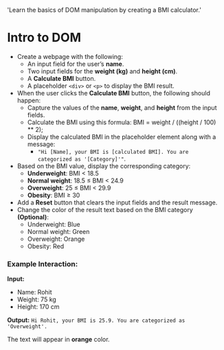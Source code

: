 
  'Learn the basics of DOM manipulation by creating a BMI calculator.'

<HeroPattern />

# Intro to DOM

- Create a webpage with the following:
  - An input field for the user’s **name**.
  - Two input fields for the **weight (kg)** and **height (cm)**.
  - A **Calculate BMI** button.
  - A placeholder `<div>` or `<p>` to display the BMI result.
- When the user clicks the **Calculate BMI** button, the following should happen:
  - Capture the values of the **name**, **weight**, and **height** from the input fields.
  - Calculate the BMI using this formula:
    BMI = weight / ((height / 100) \*\* 2);
  - Display the calculated BMI in the placeholder element along with a message:
    - `"Hi [Name], your BMI is [calculated BMI]. You are categorized as '[Category]'"`.
- Based on the BMI value, display the corresponding category:
  - **Underweight**: BMI < 18.5
  - **Normal weight**: 18.5 ≤ BMI < 24.9
  - **Overweight**: 25 ≤ BMI < 29.9
  - **Obesity**: BMI ≥ 30
- Add a **Reset** button that clears the input fields and the result message.
- Change the color of the result text based on the BMI category **(Optional)**:
  - Underweight: Blue
  - Normal weight: Green
  - Overweight: Orange
  - Obesity: Red

### Example Interaction:

**Input:**

- Name: Rohit
- Weight: 75 kg
- Height: 170 cm

**Output:** `Hi Rohit, your BMI is 25.9. You are categorized as 'Overweight'.`

The text will appear in **orange** color.
